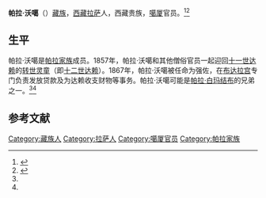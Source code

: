 '''帕拉·沃噶'''（{{bd|？||？|}}）[[藏族|藏族]]，[[西藏|西藏]][[拉萨|拉萨]]人，西藏贵族，[[噶厦|噶厦]]官员。<ref name=bi>{{cite book|title=1728－1959 西藏的贵族和政府|author=毕达克|publisher=中国藏学出版社|page=69}}</ref><ref name=xuzheng>{{cite book|title=西藏农民的生活——帕拉村半个世纪的变迁|author=徐平、郑堆|others=|publisher=中国藏学出版社|year=2000|url=http://book.tibet.cn/book_xtsw.asp?id=251|deadurl=yes|archiveurl=https://web.archive.org/web/20150417123224/http://book.tibet.cn/book_xtsw.asp?id=251|archivedate=2015-04-17}}</ref>

==生平==
帕拉·沃噶是[[帕拉家族|帕拉家族]]成员。1857年，帕拉·沃噶和其他僧俗官员一起迎回[[十一世达赖|十一世达赖]]的[[转世灵童|转世灵童]]（即[[十二世达赖|十二世达赖]]）。1867年，帕拉·沃噶被任命为强佐，在[[布达拉宫|布达拉宫]]专门负责发放贷款及为达赖收支财物等事务。帕拉·沃噶可能是[[帕拉·白玛结布|帕拉·白玛结布]]的兄弟之一。<ref name=bi/><ref name=xuzheng/>

==参考文献==
{{reflist}}

[[Category:藏族人|Category:藏族人]]
[[Category:拉萨人|Category:拉萨人]]
[[Category:噶厦官员|Category:噶厦官员]]
[[Category:帕拉家族|Category:帕拉家族]]